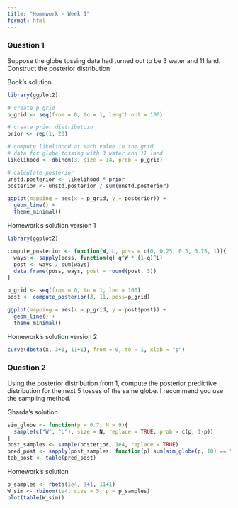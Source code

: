 ```yaml
---
title: "Homework - Week 1"
format: html
---
```


### Question 1
Suppose the globe tossing data had turned out to be 3 water and 11 land. Construct the posterior distribution

Book's solution
```r
library(ggplot2)

# create p_grid
p_grid <- seq(from = 0, to = 1, length.out = 100)

# create prior distributoin
prior <- rep(1, 20)

# compute likelihood at each value in the grid
# data for globe tossing with 3 water and 11 land
likelihood <- dbinom(3, size = 14, prob = p_grid)

# calculate posterior 
unstd.posterior <- likelihood * prior
posterior <- unstd.posterior / sum(unstd.posterior)

ggplot(mapping = aes(x = p_grid, y = posterior)) +
  geom_line() +
  theme_minimal()
```
Homework's solution version 1
```r
library(ggplot2)

compute_posterior <- function(W, L, poss = c(0, 0.25, 0.5, 0.75, 1)){
  ways <- sapply(poss, function(q) q^W * (1-q)^L)
  post <- ways / sum(ways)
  data.frame(poss, ways, post = round(post, 3))
}

p_grid <- seq(from = 0, to = 1, len = 100)
post <- compute_posterior(3, 11, poss=p_grid)

ggplot(mapping = aes(x = p_grid, y = post$post)) +
  geom_line() +
  theme_minimal()
```
Homework's solution version 2
```r
curve(dbeta(x, 3+1, 11+1), from = 0, to = 1, xlab = "p")
```

### Question 2
Using the posterior distribution from 1, compute the posterior predictive distribution for the next 5 tosses of the same globe. I recommend you use the sampling method.

Gharda's solution
```r
sim_globe <- function(p = 0.7, N = 9){
  sample(c("W", "L"), size = N, replace = TRUE, prob = c(p, 1-p))
}
post_samples <- sample(posterior, 1e4, replace = TRUE)
pred_post <- sapply(post_samples, function(p) sum(sim_globe(p, 10) == "W"))
tab_post <- table(pred_post)
```

Homework's solution
```r
p_samples <- rbeta(1e4, 3+1, 11+1)
W_sim <- rbinom(1e4, size = 5, p = p_samples)
plot(table(W_sim))
```


